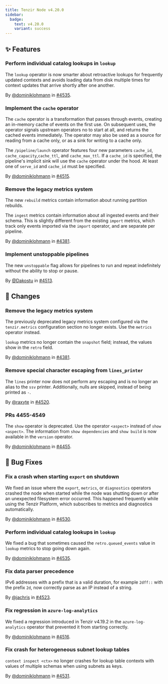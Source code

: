 ```yaml
---
title: Tenzir Node v4.20.0
sidebar:
  badge:
    text: v4.20.0
    variant: success
---
```


## ✨ Features

### Perform individual catalog lookups in `lookup`

The `lookup` operator is now smarter about retroactive lookups for frequently
updated contexts and avoids loading data from disk multiple times for context
updates that arrive shortly after one another.

By [@dominiklohmann](https://github.com/dominiklohmann) in [#4535](https://github.com/tenzir/tenzir/pull/4535).

### Implement the `cache` operator

The `cache` operator is a transformation that passes through events, creating an
in-memory cache of events on the first use. On subsequent uses, the operator
signals upstream operators no to start at all, and returns the cached events
immediately. The operator may also be used as a source for reading from a cache
only, or as a sink for writing to a cache only.

The `/pipeline/launch` operator features four new parameters `cache_id`,
`cache_capacity`,`cache_ttl`, and `cache_max_ttl`. If a `cache_id` is specified,
the pipeline's implicit sink will use the `cache` operator under the hood. At
least one of `serve_id` and `cache_id` must be specified.

By [@dominiklohmann](https://github.com/dominiklohmann) in [#4515](https://github.com/tenzir/tenzir/pull/4515).

### Remove the legacy metrics system

The new `rebuild` metrics contain information about running partition rebuilds.

The `ingest` metrics contain information about all ingested events and their
schema. This is slightly different from the existing `import` metrics, which
track only events imported via the `import` operator, and are separate per
pipeline.

By [@dominiklohmann](https://github.com/dominiklohmann) in [#4381](https://github.com/tenzir/tenzir/pull/4381).

### Implement unstoppable pipelines

The new `unstoppable` flag allows for pipelines to run and repeat indefinitely
without the ability to stop or pause.

By [@Dakostu](https://github.com/Dakostu) in [#4513](https://github.com/tenzir/tenzir/pull/4513).

## 🔄 Changes

### Remove the legacy metrics system

The previously deprecated legacy metrics system configured via the
`tenzir.metrics` configuration section no longer exists. Use the `metrics`
operator instead.

`lookup` metrics no longer contain the `snapshot` field; instead, the values
show in the `retro` field.

By [@dominiklohmann](https://github.com/dominiklohmann) in [#4381](https://github.com/tenzir/tenzir/pull/4381).

### Remove special character escaping from `lines_printer`

The `lines` printer now does not perform any escaping and is no longer an alias to
the `ssv` printer. Additionally, nulls are skipped, instead of being printed
as `-`.

By [@raxyte](https://github.com/raxyte) in [#4520](https://github.com/tenzir/tenzir/pull/4520).

### PRs 4455-4549

The `show` operator is deprecated. Use the operator `<aspect>` instead of `show
<aspect>`. The information from `show dependencies` and `show build` is now
available in the `version` operator.

By [@dominiklohmann](https://github.com/dominiklohmann) in [#4455](https://github.com/tenzir/tenzir/pull/4455).

## 🐛 Bug Fixes

### Fix a crash when starting `export` on shutdown

We fixed an issue where the `export`, `metrics`, or `diagnostics` operators
crashed the node when started while the node was shutting down or after an
unexpected filesystem error occurred. This happened frequently while using the
Tenzir Platform, which subscribes to metrics and diagnostics automatically.

By [@dominiklohmann](https://github.com/dominiklohmann) in [#4530](https://github.com/tenzir/tenzir/pull/4530).

### Perform individual catalog lookups in `lookup`

We fixed a bug that sometimes caused the `retro.queued_events` value in `lookup`
metrics to stop going down again.

By [@dominiklohmann](https://github.com/dominiklohmann) in [#4535](https://github.com/tenzir/tenzir/pull/4535).

### Fix data parser precedence

IPv6 addresses with a prefix that is a valid duration, for example `2dff::` with
the prefix `2d`, now correctly parse as an IP instead of a string.

By [@jachris](https://github.com/jachris) in [#4523](https://github.com/tenzir/tenzir/pull/4523).

### Fix regression in `azure-log-analytics`

We fixed a regression introduced in Tenzir v4.19.2 in the `azure-log-analytics`
operator that prevented it from starting correctly.

By [@dominiklohmann](https://github.com/dominiklohmann) in [#4516](https://github.com/tenzir/tenzir/pull/4516).

### Fix crash for heterogeneous subnet lookup tables

`context inspect <ctx>` no longer crashes for lookup table contexts with
values of multiple schemas when using subnets as keys.

By [@dominiklohmann](https://github.com/dominiklohmann) in [#4531](https://github.com/tenzir/tenzir/pull/4531).
